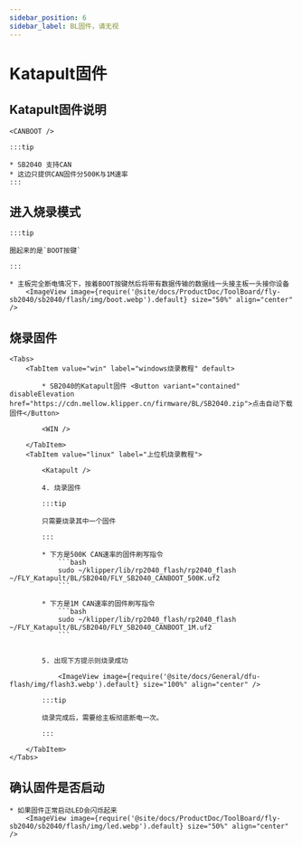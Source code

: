 ```yaml
---
sidebar_position: 6
sidebar_label: BL固件，请无视
---
```







# Katapult固件

## Katapult固件说明

    <CANBOOT />

    :::tip

    * SB2040 支持CAN
    * 这边只提供CAN固件分500K与1M速率
    :::

## 进入烧录模式

    :::tip

    圈起来的是`BOOT按键`

    :::

    * 主板完全断电情况下，按着BOOT按键然后将带有数据传输的数据线一头接主板一头接你设备
        <ImageView image={require('@site/docs/ProductDoc/ToolBoard/fly-sb2040/sb2040/flash/img/boot.webp').default} size="50%" align="center" />

## 烧录固件
    <Tabs>
        <TabItem value="win" label="windows烧录教程" default>

            * SB2040的Katapult固件 <Button variant="contained" disableElevation href="https://cdn.mellow.klipper.cn/firmware/BL/SB2040.zip">点击自动下载固件</Button>

            <WIN />
            
        </TabItem>
        <TabItem value="linux" label="上位机烧录教程">
            
            <Katapult />

            4. 烧录固件

            :::tip

            只需要烧录其中一个固件

            :::

            * 下方是500K CAN速率的固件刷写指令
                ```bash
                sudo ~/klipper/lib/rp2040_flash/rp2040_flash ~/FLY_Katapult/BL/SB2040/FLY_SB2040_CANBOOT_500K.uf2
                ```
                       
            * 下方是1M CAN速率的固件刷写指令
                ```bash
                sudo ~/klipper/lib/rp2040_flash/rp2040_flash ~/FLY_Katapult/BL/SB2040/FLY_SB2040_CANBOOT_1M.uf2
                ```


            5. 出现下方提示则烧录成功

                <ImageView image={require('@site/docs/General/dfu-flash/img/flash3.webp').default} size="100%" align="center" />

            :::tip

            烧录完成后，需要给主板彻底断电一次。

            :::

        </TabItem>
    </Tabs>

## 确认固件是否启动

    * 如果固件正常启动LED会闪烁起来
        <ImageView image={require('@site/docs/ProductDoc/ToolBoard/fly-sb2040/sb2040/flash/img/led.webp').default} size="50%" align="center" />

